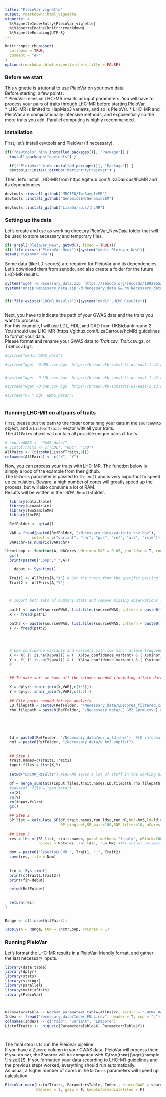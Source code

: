```yaml
---
title: "PleioVar vignette"
output: rmarkdown::html_vignette
vignette: >
  %\VignetteIndexEntry{PleioVar_vignette}
  %\VignetteEngine{knitr::rmarkdown}
  %\VignetteEncoding{UTF-8}
---
```


```r
knitr::opts_chunk$set(
  collapse = TRUE,
  comment = "#>"
)
options(rmarkdown.html_vignette.check_title = FALSE)
```
### Before we start

This vignette is a tutorial to use PleioVar on your own data.  
Before starting, a few points:  
* PleioVar relies on LHC-MR results as input parameters. You will have to process your pairs of traits
through LHC-MR before starting PleioVar.  
* LHC-MR is limited to HapMap3 variants, and so is PleioVar.
* LHC-MR and PleioVar are computationally intensive methods, and exponentially so the more traits you add. Parallel computing is highly recommended.   
\n

### Installation

First, let's install devtools and PleioVar (if necessary).
```r
if(!"devtools" %in% installed.packages()[, "Package"]) {
  install.packages("devtools") }

  if(!"PleioVar" %in% installed.packages()[, "Package"]) {
  devtools::install_github("martintnr/PleioVar") }

```
\n
Then, let's install LHC-MR from https://github.com/LizaDarrous/lhcMR and its dependencies.
```r
devtools::install_github("MRCIEU/TwoSampleMR")
devtools::install_github("GenomicSEM/GenomicSEM")

devtools::install_github("LizaDarrous/lhcMR")

```
\n


### Setting up the data

Let's create and use as working directory PleioVar_NewData folder that will be used to store necessary and temporary files.
```r

if(!grepl("PleioVar_New", getwd(), fixed = TRUE)){
if(!file.exists("PleioVar_New/")){system("mkdir PleioVar_New")}
setwd("PleioVar_New")}
```
\n

Some data (like LD-scores) are required for PleioVar and its dependencies. 
Let's download them from zenodo, and also create a folder for the future LHC-MR results.
```r

system("wget -O Necessary_data.zip  https://zenodo.org/records/10829652/files/Necessary_data.zip?download=1")
system("unzip Necessary_data.zip -d Necessary_data && rm Necessary_data.zip")


if(!file.exists("LHCMR_Results")){system("mkdir LHCMR_Results")}



```
\n

Next, you have to indicate the path of your GWAS data and the traits you want to process.  
For this example, I will use LDL, HDL, and CAD from UKBiobank round 2.  
You should use LHC-MR (https://github.com/LizaDarrous/lhcMR) guidelines to format your data.  
Please format and rename your GWAS data to *Trait*.csv, *Trait*.csv.gz, or *Trait*.csv.bgz.  

```r

#system("mkdir GWAS_data")

#system("wget -O HDL.csv.bgz  https://broad-ukb-sumstats-us-east-1.s3.amazonaws.com/round2/additive-tsvs/30760_irnt.gwas.imputed_v3.both_sexes.varorder.tsv.bgz")


#system("wget -O LDL.csv.bgz  https://broad-ukb-sumstats-us-east-1.s3.amazonaws.com/round2/additive-tsvs/30780_irnt.gwas.imputed_v3.both_sexes.varorder.tsv.bgz")

#system("wget -O CAD.csv.bgz  https://broad-ukb-sumstats-us-east-1.s3.amazonaws.com/round2/additive-tsvs/I25.gwas.imputed_v3.both_sexes.tsv.bgz")

#system("mv *.bgz  GWAS_data/")



```
\n


### Running LHC-MR on all pairs of traits

First, please put the path to the folder containing your data in the `sourceGWAS` object, and a `ListeofTraits` vector with all your traits.  
The `AllPairs` object will contain all possible unique pairs of traits.
```r
# sourceGWAS <- "GWAS_data/"
# ListofTraits <- c("LDL", "HDL", "CAD")
AllPairs <- (t(combn(ListofTraits,2)))
colnames(AllPairs) <- c("X", "Y")
```
\n

Now, you can process your traits with LHC-MR. The function below is simply a loop of the example from their github.  
The `NbCores` parameter is passed to `lhc_mr()` and is very important to speed up calculation. Beware, a high number of cores will greatly speed up the process, but will also consume a lot of RAM.  
Results will be written in the `LHCMR_Results`folder.

```r
  
  library(data.table)
  library(GenomicSEM)
  library(TwoSampleMR)
  library(lhcMR)

  RefFolder <- getwd()

  VAR = fread(paste0(RefFolder, "/Necessary_data/variants.tsv.bgz"),
            select = c("variant", "chr", "pos", "ref", "alt", "rsid"))
  VAR$chr=as.numeric(VAR$chr)

lhcmrLoop <- function(A, NbCores, Minimum_MAF = 0.05, run_ldsc = T, run_MR = T){
  gc()
  print(paste0("Loop"," ",A)) 

    debut <- Sys.time()

  Trait1 <- AllPairs[A,"X"] # Get the trait from the specific pairing
  Trait2 <- AllPairs[A,"Y"]

  

  # Import both sets of summary stats and remove missing observations (= variants with no calculable P-values)
  
  path1 <- paste0(sourceGWAS, list.files(sourceGWAS, pattern = paste0("^",Trait1,".csv")))
  X <- fread(path1)
 
  path2 <- paste0(sourceGWAS, list.files(sourceGWAS, pattern = paste0("^",Trait2,".csv")))
  Y <- fread(path2)
 


  
  # Low confidence variants and variants with low minor allele frequencies (MAF) are filtered out.
  X <- X[ (! is.na(X$pval)) & (! X$low_confidence_variant) & ( X$minor_AF > Minimum_MAF), ]
  Y <- Y[ (! is.na(Y$pval)) & (! Y$low_confidence_variant) & ( Y$minor_AF > Minimum_MAF), ] 
  #
  
  
  ## To make sure we have all the columns needed (including allele data), we merge with Neale-provided variants file

  X = dplyr::inner_join(X,VAR[,c(1:6)])
  Y = dplyr::inner_join(Y,VAR[,c(1:6)])
  
  ## File paths needed for the analysis
  LD.filepath = paste0(RefFolder, "/Necessary_data/LDscores_filtered.csv") # LD scores
  rho.filepath = paste0(RefFolder, "/Necessary_data/LD_GM2_2prm.csv") # local/SNP-specific LD scores
  
  
  
  
  
  ld = paste0(RefFolder, "/Necessary_data/eur_w_ld_chr/")  #LD information
  hm3 = paste0(RefFolder, "/Necessary_data/w_hm3.snplist")
  
 
  ## Step 1
  trait.names=c(Trait1,Trait2)
  input.files = list(X,Y)
  
  setwd("LHCMR_Results") #LHC-MR saves a lot of stuff in the working directory
  
  df = merge_sumstats(input.files,trait.names,LD.filepath,rho.filepath) #code from LHCMR
  #save(df, file = "gen_data")
  rm(X)
  rm(Y)
  rm(input.files)
  gc()
  
  ## Step 2
  SP_list = calculate_SP(df,trait.names,run_ldsc,run_MR,hm3=hm3,ld=ld,nStep = 2,
                         SP_single=3,SP_pair=100,SNP_filter=10, nCores = NbCores) #Calculating the starting points
  
  ## Step 3
  res = lhc_mr(SP_list, trait.names, paral_method= "lapply", nBlock=200, 
               nCores = NbCores, run_ldsc, run_MR) #The actual optimisation
  
  Nom = paste0("ResultsLHCMR_", Trait1, "_", Trait2)
  save(res, file = Nom)
  
  
  fin <- Sys.time()
  print(c(Trait1,Trait2))
  print(fin-debut)
  
  setwd(RefFolder)

  
  return(res)
}


Range <- c(1:nrow(AllPairs))  

lapply(X = Range, FUN = lhcmrLoop, NbCores = 1)

```
\n

### Running PleioVar

\n

Let's format the LHC-MR results in a PleioVar-friendly format, and gather the last necessary inputs.
```r

library(data.table)
library(dplyr)
library(stats)
library(stringr)
library(parallel)
library(matrixStats)
library(PleioVar)



ParametersTable <- Format_parameters_table(AllPairs, resdir = "LHCMR_Results")
Index <- fread("Necessary_data/Index_FULL.csv", header = T, sep = ",")
colnames(Index) <- c("rsid", "variant", "LDscore")
ListofTraits <- unique(c(ParametersTable$X, ParametersTable$Y))

  
```
\n

The final step is to run the PleioVar pipeline.  
If you have a Zscore column in your GWAS data, PleioVar will process them.  
If you do not, the Zscores will be computed with $\frac{tstat}{\sqrt{(sample \: size)}}$. If you formatted your data according to LHC-MR guidelines and the previous steps worked, everything should run automatically.  
As usual, a higher number of cores in the `NbCores` parameters will speed up calculation.

```r

PleioVar_main(ListofTraits, ParametersTable, Index , sourceGWAS = sourceGWAS,
              NbCores = 1, gzip = F, keepIntermediateFiles = F)
```


